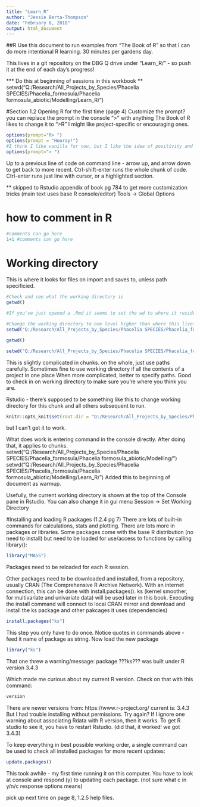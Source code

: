 ```yaml
---
title: "Learn_R"
author: "Jessie Berta-Thompson"
date: "February 8, 2018"
output: html_document
---
```

##R
Use this document to run examples from "The Book of R" so that I can do more intentional R learning. 
30 minutes per gardens day.

This lives in a git repository on the DBG Q drive under "Learn_R/" - so push it at the end of each day's progress!

*** Do this at beginning of sessions in this workbook **
setwd("Q:/Research/All_Projects_by_Species/Phacelia SPECIES/Phacelia_formosula/Phacelia formosula_abiotic/Modelling/Learn_R/")

#Section 1.2 Opening R for the first time (page 4)
Customize the prompt?
you can replace the prompt in the console ">" with anything
The Book of R likes to change it to ">R "
I might like project-specific or encouraging ones.
```r
options(prompt="R> ")
options(prompt = "Hooray!")
#I think I like vanilla for now, but I like the idea of positivity and customization! could be useful when using multiple code platforms & taking notes.
options(prompt="> ")
```

Up to a previous line of code on command line - arrow up, and arrow down to get back to more recent. 
Ctrl-shift-enter runs the whole chunk of code.
Ctrl-enter runs just line with cursor, or a highlighted section.

** skipped to Rstudio appendix of book pg 784 to get more customization tricks (main text uses base R console/editor)
Tools -> Global Options 

# how to comment in R
```r
#comments can go here
1+1 #comments can go here

```

# Working directory
This is where it looks for files on import and saves to, unless path specificied.
```r
#Check and see what the working directory is
getwd()

#If you've just opened a .Rmd it seems to set the wd to where it resides.

#Change the working directory to one level higher than where this lives
setwd("Q:/Research/All_Projects_by_Species/Phacelia SPECIES/Phacelia_formosula/Phacelia formosula_abiotic/Modelling/")

getwd()

setwd("Q:/Research/All_Projects_by_Species/Phacelia SPECIES/Phacelia_formosula/Phacelia formosula_abiotic/Modelling/Learn_R")

```

This is slightly complicated in chunks. on the whole, just use paths carefully. 
Sometimes fine to use working directory if all the contents of a project in one place
When more complicated, better to specify paths. 
Good to check in on working directory to make sure you're where you think you are.


Rstudio - there's supposed to be something like this to change working directory for this chunk and all others subsequent to run.
```r
knitr::opts_knit$set(root.dir = "Q:/Research/All_Projects_by_Species/Phacelia SPECIES/Phacelia_formosula/Phacelia formosula_abiotic/Modelling/")

```

but I can't get it to work. 

What does work is entering command in the console directly. After doing that, it applies to chunks. 
setwd("Q:/Research/All_Projects_by_Species/Phacelia SPECIES/Phacelia_formosula/Phacelia formosula_abiotic/Modelling/")
setwd("Q:/Research/All_Projects_by_Species/Phacelia SPECIES/Phacelia_formosula/Phacelia formosula_abiotic/Modelling/Learn_R/")
Added this to beginning of document as warmup.

Usefully, the current working directory is shown at the top of the Console pane in Rstudio.
You can also change it in gui menu Session -> Set Working Directory

#Installing and loading R packages (1.2.4 pg 7)
There are lots of built-in commands for calculations, stats and plotting.
There are lots more in packages or libraries.
Some packages come with the base R distribution (no need to install) but need to be loaded for use/access to functions by calling library():
```r
library("MASS")
```
Packages need to be reloaded for each R session.

Other packages need to be downloaded and installed, from a repository, usually CRAN (The Comprehensive R Archive Network).
With an internet connection, this can be done with install.packages().
ks (kernel smoother, for multivariate and univariate data) will be used later in this book. 
Executing the install command will connect to local CRAN mirror and download and install the ks package and other pakcages it uses (dependencies)
```r
install.packages("ks")

```
This step you only have to do once. Notice quotes in commands above - feed it name of package as string.
Now load the new package
```r
library("ks")

```
That one threw a warning/message:
package ???ks??? was built under R version 3.4.3

Which made me curious about my current R version. Check on that with this command:

```r
version

```

There are newer versions from:
https://www.r-project.org/
current is:
3.4.3
But I had trouble installing without permissions. 
Try again?
If I ignore one warning about associating Rdata with R version, then it works. 
To get R studio to see it, you have to restart Rstudio. (did that, it worked! we got 3.4.3)

To keep everything in best possible working order, a single command can be used to check all installed packages for more recent updates:
```r
update.packages()
```

This took awhile - my first time running it on this computer. 
You have to look at console and respond (y) to updating each package.
(not sure what c in y/n/c response options means)

pick up next time on page 8, 1.2.5 help files. 




